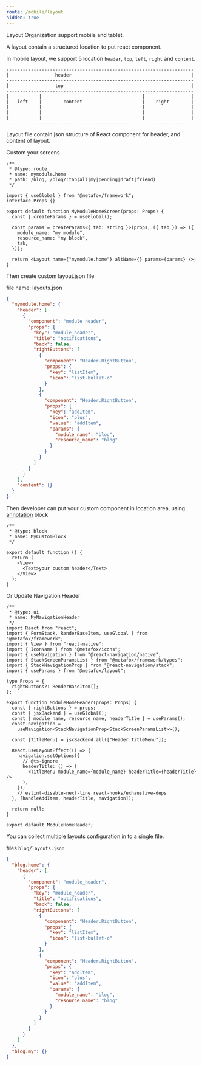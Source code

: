 ```yaml
---
route: /mobile/layout
hidden: true
---
```


Layout Organization support mobile and tablet.

A layout contain a structured location to put react component.

In mobile layout, we support 5 location `header`, `top`, `left`, `right` and `content`.

```text
---------------------------------------------------------------------
|                 header                                            |
---------------------------------------------------------------------
|                 top                                               |
---------------------------------------------------------------------
|           |                                     |                 |
|   left    |        content                      |    right        |
|           |                                     |                 |
|           |                                     |                 |
|           |                                     |                 |
---------------------------------------------------------------------

```

Layout file contain json structure of React component for header, and content of layout.

Custom your screens

```tsx
/**
 * @type: route
 * name: mymodule.home
 * path: /blog, /blog/:tab(all|my|pending|draft|friend)
 */

import { useGlobal } from "@metafox/framework";
interface Props {}

export default function MyModuleHomeScreen(props: Props) {
  const { createParams } = useGlobal();

  const params = createParams<{ tab: string }>(props, ({ tab }) => ({
    module_name: "my module",
    resource_name: "my block",
    tab,
  }));

  return <Layout name={"mymodule.home"} altName={} params={params} />;
}
```

Then create custom layout.json file

file name: layouts.json

```json
{
  "mymodule.home": {
    "header": [
      {
        "component": "module_header",
        "props": {
          "key": "module_header",
          "title": "notifications",
          "back": false,
          "rightButtons": [
            {
              "component": "Header.RightButton",
              "props": {
                "key": "listItem",
                "icon": "list-bullet-o"
              }
            },
            {
              "component": "Header.RightButton",
              "props": {
                "key": "addItem",
                "icon": "plus",
                "value": "addItem",
                "params": {
                  "module_name": "blog",
                  "resource_name": "blog"
                }
              }
            }
          ]
        }
      }
    ],
    "content": {}
  }
}
```

Then developer can put your custom component in location area, using [annotation](/frontend/concepts#annotation) block

```tsx
/**
 * @type: block
 * name: MyCustomBlock
 */

export default function () {
  return (
    <View>
      <Text>your custom header</Text>
    </View>
  );
}
```

Or Update Navigation Header

```tsx
/**
 * @type: ui
 * name: MyNavigationHeader
 */
import React from "react";
import { FormStack, RenderBaseItem, useGlobal } from "@metafox/framework";
import { View } from "react-native";
import { IconName } from "@metafox/icons";
import { useNavigation } from "@react-navigation/native";
import { StackScreenParamsList } from "@metafox/framework/types";
import { StackNavigationProp } from "@react-navigation/stack";
import { useParams } from "@metafox/layout";

type Props = {
  rightButtons?: RenderBaseItem[];
};

export function ModuleHomeHeader(props: Props) {
  const { rightButtons } = props;
  const { jsxBackend } = useGlobal();
  const { module_name, resource_name, headerTitle } = useParams();
  const navigation =
    useNavigation<StackNavigationProp<StackScreenParamsList>>();

  const [TitleMenu] = jsxBackend.all(["Header.TitleMenu"]);

  React.useLayoutEffect(() => {
    navigation.setOptions({
      // @ts-ignore
      headerTitle: () => (
        <TitleMenu module_name={module_name} headerTitle={headerTitle} />
      ),
    });
    // eslint-disable-next-line react-hooks/exhaustive-deps
  }, [handleAddItem, headerTitle, navigation]);

  return null;
}

export default ModuleHomeHeader;
```

You can collect multiple layouts configuration in to a single file.

files `blog/layouts.json`

```json
{
  "blog.home": {
    "header": [
      {
        "component": "module_header",
        "props": {
          "key": "module_header",
          "title": "notifications",
          "back": false,
          "rightButtons": [
            {
              "component": "Header.RightButton",
              "props": {
                "key": "listItem",
                "icon": "list-bullet-o"
              }
            },
            {
              "component": "Header.RightButton",
              "props": {
                "key": "addItem",
                "icon": "plus",
                "value": "addItem",
                "params": {
                  "module_name": "blog",
                  "resource_name": "blog"
                }
              }
            }
          ]
        }
      }
    ]
  },
  "blog.my": {}
}
```
